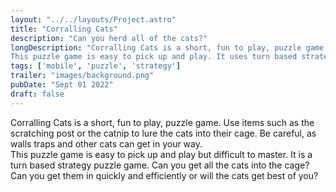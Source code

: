 ```yaml
---
layout: "../../layouts/Project.astro"
title: "Corralling Cats"
description: "Can you herd all of the cats?"
longDescription: "Corralling Cats is a short, fun to play, puzzle game. Use items such as the scratching post or the catnip to lure the cats into their cage. Be careful, as walls and traps can get in your way.  
This puzzle game is easy to pick up and play. It uses turn based strategy and puzzle solving. Can you get all the cats into the cage with ease? Or will the cats playful behavior get the best of you?"
tags: ['mobile', 'puzzle', 'strategy']
trailer: "images/background.png"
pubDate: "Sept 01 2022"
draft: false
---
```


Corralling Cats is a short, fun to play, puzzle game. Use items such as the scratching post or the catnip to lure the cats into their cage. Be careful, as walls traps and other cats can get in your way.  
This puzzle game is easy to pick up and play but difficult to master. It is a turn based strategy puzzle game. Can you get all the cats into the cage? Can you get them in quickly and efficiently or will the cats get best of you?